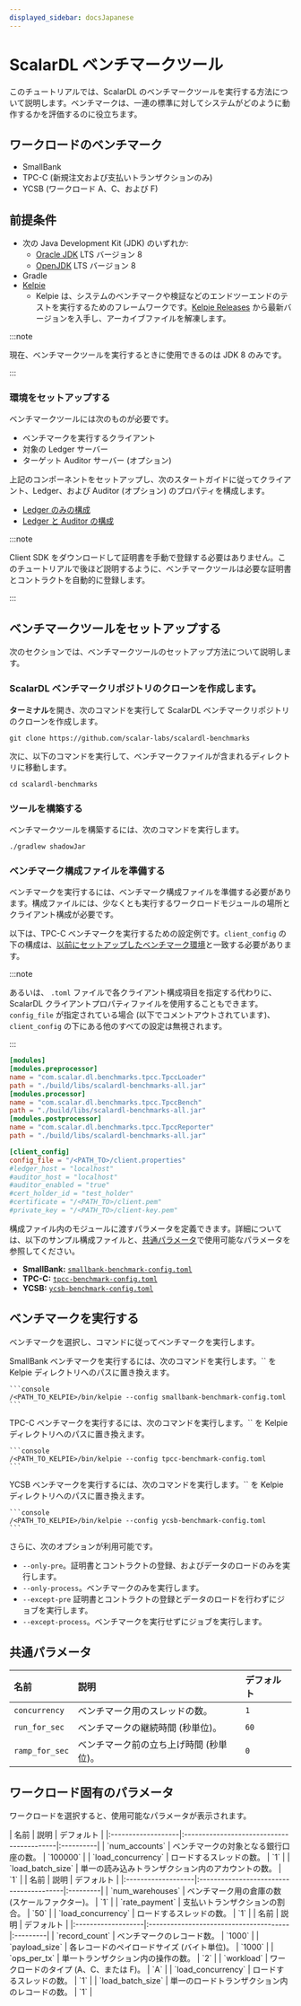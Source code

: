 ```yaml
---
displayed_sidebar: docsJapanese
---
```


# ScalarDL ベンチマークツール


<TranslationBanner />

このチュートリアルでは、ScalarDL のベンチマークツールを実行する方法について説明します。ベンチマークは、一連の標準に対してシステムがどのように動作するかを評価するのに役立ちます。

## ワークロードのベンチマーク

- SmallBank
- TPC-C (新規注文および支払いトランザクションのみ)
- YCSB (ワークロード A、C、および F)

## 前提条件

- 次の Java Development Kit (JDK) のいずれか:
   - [Oracle JDK](https://www.oracle.com/java/technologies/downloads/) LTS バージョン 8
   - [OpenJDK](https://openjdk.org/install/) LTS バージョン 8
- Gradle
- [Kelpie](https://github.com/scalar-labs/kelpie)
   - Kelpie は、システムのベンチマークや検証などのエンドツーエンドのテストを実行するためのフレームワークです。[Kelpie Releases](https://github.com/scalar-labs/kelpie/releases) から最新バージョンを入手し、アーカイブファイルを解凍します。

:::note

現在、ベンチマークツールを実行するときに使用できるのは JDK 8 のみです。

:::

### 環境をセットアップする

ベンチマークツールには次のものが必要です。

- ベンチマークを実行するクライアント
- 対象の Ledger サーバー
- ターゲット Auditor サーバー (オプション)

上記のコンポーネントをセットアップし、次のスタートガイドに従ってクライアント、Ledger、および Auditor  (オプション) のプロパティを構成します。

- [Ledger のみの構成](../getting-started.mdx)
- [Ledger と Auditor の構成](../getting-started-auditor.mdx)

:::note

Client SDK をダウンロードして証明書を手動で登録する必要はありません。このチュートリアルで後ほど説明するように、ベンチマークツールは必要な証明書とコントラクトを自動的に登録します。

:::

## ベンチマークツールをセットアップする

次のセクションでは、ベンチマークツールのセットアップ方法について説明します。

### ScalarDL ベンチマークリポジトリのクローンを作成します。

**ターミナル**を開き、次のコマンドを実行して ScalarDL ベンチマークリポジトリのクローンを作成します。

```console
git clone https://github.com/scalar-labs/scalardl-benchmarks
```

次に、以下のコマンドを実行して、ベンチマークファイルが含まれるディレクトリに移動します。

```console
cd scalardl-benchmarks
```

### ツールを構築する

ベンチマークツールを構築するには、次のコマンドを実行します。

```console
./gradlew shadowJar
```

### ベンチマーク構成ファイルを準備する

ベンチマークを実行するには、ベンチマーク構成ファイルを準備する必要があります。構成ファイルには、少なくとも実行するワークロードモジュールの場所とクライアント構成が必要です。

以下は、TPC-C ベンチマークを実行するための設定例です。`client_config` の下の構成は、[以前にセットアップしたベンチマーク環境](#環境をセットアップする)と一致する必要があります。

:::note

あるいは、 `.toml` ファイルで各クライアント構成項目を指定する代わりに、ScalarDL クライアントプロパティファイルを使用することもできます。`config_file` が指定されている場合 (以下でコメントアウトされています)、`client_config` の下にある他のすべての設定は無視されます。

:::

```toml
[modules]
[modules.preprocessor]
name = "com.scalar.dl.benchmarks.tpcc.TpccLoader"
path = "./build/libs/scalardl-benchmarks-all.jar"
[modules.processor]
name = "com.scalar.dl.benchmarks.tpcc.TpccBench"
path = "./build/libs/scalardl-benchmarks-all.jar"
[modules.postprocessor]
name = "com.scalar.dl.benchmarks.tpcc.TpccReporter"
path = "./build/libs/scalardl-benchmarks-all.jar"

[client_config]
config_file = "/<PATH_TO>/client.properties"
#ledger_host = "localhost"
#auditor_host = "localhost"
#auditor_enabled = "true"
#cert_holder_id = "test_holder"
#certificate = "/<PATH_TO>/client.pem"
#private_key = "/<PATH_TO>/client-key.pem"
```

構成ファイル内のモジュールに渡すパラメータを定義できます。詳細については、以下のサンプル構成ファイルと、[共通パラメータ](#共通パラメータ)で使用可能なパラメータを参照してください。

- **SmallBank:** [`smallbank-benchmark-config.toml`](https://github.com/scalar-labs/scalardl-benchmarks/blob/master/smallbank-benchmark-config.toml)
- **TPC-C:** [`tpcc-benchmark-config.toml`](https://github.com/scalar-labs/scalardl-benchmarks/blob/master/tpcc-benchmark-config.toml)
- **YCSB:** [`ycsb-benchmark-config.toml`](https://github.com/scalar-labs/scalardl-benchmarks/blob/master/ycsb-benchmark-config.toml)

## ベンチマークを実行する

ベンチマークを選択し、コマンドに従ってベンチマークを実行します。

<Tabs groupId="benchmarks" queryString>
  <TabItem value="SmallBank" label="SmallBank" default>
    SmallBank ベンチマークを実行するには、次のコマンドを実行します。`<PATH_TO_KELPIE>` を Kelpie ディレクトリへのパスに置き換えます。

    ```console
    /<PATH_TO_KELPIE>/bin/kelpie --config smallbank-benchmark-config.toml
    ```
  </TabItem>
  <TabItem value="TPC-C" label="TPC-C">
    TPC-C ベンチマークを実行するには、次のコマンドを実行します。`<PATH_TO_KELPIE>` を Kelpie ディレクトリへのパスに置き換えます。

    ```console
    /<PATH_TO_KELPIE>/bin/kelpie --config tpcc-benchmark-config.toml
    ```
  </TabItem>
  <TabItem value="YCSB" label="YCSB">
    YCSB ベンチマークを実行するには、次のコマンドを実行します。`<PATH_TO_KELPIE>` を Kelpie ディレクトリへのパスに置き換えます。

    ```console
    /<PATH_TO_KELPIE>/bin/kelpie --config ycsb-benchmark-config.toml
    ```
  </TabItem>
</Tabs>

さらに、次のオプションが利用可能です。

- `--only-pre`。証明書とコントラクトの登録、およびデータのロードのみを実行します。
- `--only-process`。ベンチマークのみを実行します。
- `--except-pre` 証明書とコントラクトの登録とデータのロードを行わずにジョブを実行します。
- `--except-process`。ベンチマークを実行せずにジョブを実行します。

## 共通パラメータ

| 名前            | 説明                              | デフォルト |
|:---------------|:----------------------------------|:---------|
| `concurrency`  | ベンチマーク用のスレッドの数。         | `1`      |
| `run_for_sec`  | ベンチマークの継続時間 (秒単位)。      | `60`     |
| `ramp_for_sec` | ベンチマーク前の立ち上げ時間 (秒単位)。 | `0`      |

## ワークロード固有のパラメータ

ワークロードを選択すると、使用可能なパラメータが表示されます。

<Tabs groupId="benchmarks" queryString>
  <TabItem value="SmallBank" label="SmallBank" default>
    | 名前                | 説明                                      | デフォルト |
    |:-------------------|:------------------------------------------|:----------|
    | `num_accounts`     | ベンチマークの対象となる銀行口座の数。           | `100000` |
    | `load_concurrency` | ロードするスレッドの数。                      | `1`      |
    | `load_batch_size`  | 単一の読み込みトランザクション内のアカウントの数。 | `1`      |
  </TabItem>
  <TabItem value="TPC-C" label="TPC-C">
    | 名前                | 説明                                    | デフォルト |
    |:-------------------|:----------------------------------------|:---------|
    | `num_warehouses`   | ベンチマーク用の倉庫の数 (スケールファクター)。 | `1`      |
    | `rate_payment`     | 支払いトランザクションの割合。               | `50`     |
    | `load_concurrency` | ロードするスレッドの数。                    | `1`      |
  </TabItem>
  <TabItem value="YCSB" label="YCSB">
    | 名前                | 説明                                   | デフォルト |
    |:-------------------|:---------------------------------------|:---------|
    | `record_count`     | ベンチマークのレコード数。                 | `1000`   |
    | `payload_size`     | 各レコードのペイロードサイズ (バイト単位)。  | `1000`   |
    | `ops_per_tx`       | 単一トランザクション内の操作の数。           | `2`      |
    | `workload`         | ワークロードのタイプ (A、C、または F)。     | `A`      |
    | `load_concurrency` | ロードするスレッドの数。                   | `1`      |
    | `load_batch_size`  | 単一のロードトランザクション内のレコードの数。 | `1`      |
  </TabItem>
</Tabs>
